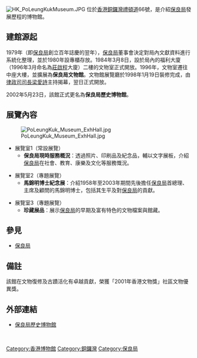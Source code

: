 [[File:HK_PoLeungKukMuseum.JPG|thumb]]
{{engname|保良局歷史博物館|Po Leung Kuk Museum}}位於[[香港|香港]][[銅鑼灣|銅鑼灣]][[禮頓道|禮頓道]]66號，是介紹[[保良局|保良局]]發展歷程的博物館。

==建館源起==
1979年（即[[保良局|保良局]]創立百年誌慶的翌年），[[保良局|保良局]]董事會決定對局內文獻資料進行系統化整理，並於1980年設專櫃存放。1984年3月8日，設於局內的福利大廈（1996年3月命名為[[莊啟程|莊啟程]]大廈）二樓的文物室正式開放。1996年，文物室遷往中座大樓，並擴展為'''保良局文物館'''。文物館展覽廳於1998年1月19日裝修完成，由[[律政司司長|律政司司長]][[梁愛詩|梁愛詩]]主持揭幕，翌日正式開放。

2002年5月23日，該館正式更名為'''保良局歷史博物館'''。

==展覽內容==
[[File:PoLeungKuk_Museum_ExhHall.jpg|thumb]]
* 展覽室1（常設展覽）
**'''保良局現時服務概況'''：透過照片、印刷品及紀念品，輔以文字展板，介紹[[保良局|保良局]]在社會、教育、康樂及文化等服務慨況。

* 展覽室2（專題展覽）
**'''馬錦明博士紀念展'''：介紹1958年至2003年期間先後擔任[[保良局|保良局]]首總理、主席及顧問的馬錦明博士，包括其生平及對[[保良局|保良局]]的貢獻。

* 展覽室3（專題展覽）
**'''珍藏展品'''：展示[[保良局|保良局]]的早期及富有特色的文物檔案與館藏。

==參見==
*[[保良局|保良局]]

==備註==
該館在文物復修及古蹟活化有卓越貢獻，榮獲「2001年香港文物獎」社區文物優異獎。

==外部連結==
{{Commonscat|Po Leung Kuk Museum|保良局歷史博物館}}
*[https://web.archive.org/web/20160304084601/http://www.poleungkuk.org.hk/20090831534/cultural-services/cultural-services.html 保良局歷史博物館]

<br>
{{HK-cultsport-stub}}
{{香港博物館}}

[[Category:香港博物館|Category:香港博物館]]
[[Category:銅鑼灣|Category:銅鑼灣]]
[[Category:保良局|Category:保良局]]